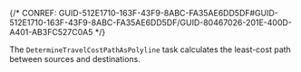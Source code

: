 

{/* CONREF: GUID-512E1710-163F-43F9-8ABC-FA35AE6DD5DF#GUID-512E1710-163F-43F9-8ABC-FA35AE6DD5DF/GUID-80467026-201E-400D-A401-AB3FC527C0A5  */}

The `DetermineTravelCostPathAsPolyline`  task calculates the least-cost path between sources and destinations.
